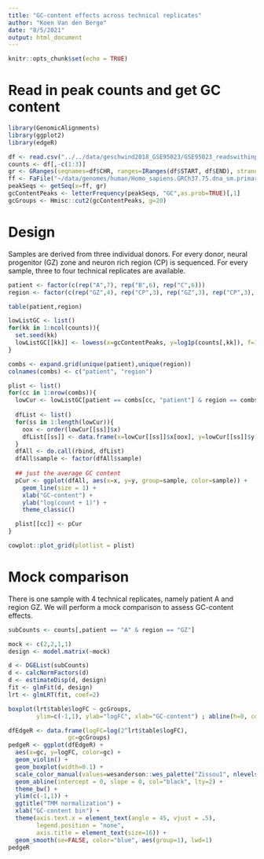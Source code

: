 ```yaml
---
title: "GC-content effects across technical replicates"
author: "Koen Van den Berge"
date: "8/5/2021"
output: html_document
---
```


```r
knitr::opts_chunk$set(echo = TRUE)
```

# Read in peak counts and get GC content

```r
library(GenomicAlignments)
library(ggplot2)
library(edgeR)

df <- read.csv("../../data/geschwind2018_GSE95023/GSE95023_readswithinpeaks.csv.gz")
counts <- df[,-c(1:3)]
gr <- GRanges(seqnames=df$CHR, ranges=IRanges(df$START, df$END), strand="*", mcols=counts)
ff <- FaFile("~/data/genomes/human/Homo_sapiens.GRCh37.75.dna_sm.primary_assembly.fa.gz")
peakSeqs <- getSeq(x=ff, gr)
gcContentPeaks <- letterFrequency(peakSeqs, "GC",as.prob=TRUE)[,1]
gcGroups <- Hmisc::cut2(gcContentPeaks, g=20)
```

# Design

Samples are derived from three individual donors.
For every donor, neural progenitor (GZ) zone and neuron rich region (CP) is sequenced.
For every sample, three to four technical replicates are available.

```r
patient <- factor(c(rep("A",7), rep("B",6), rep("C",6)))
region <- factor(c(rep("GZ",4), rep("CP",3), rep("GZ",3), rep("CP",3), rep("GZ",3), rep("CP",3)))

table(patient,region)
```


```r
lowListGC <- list()
for(kk in 1:ncol(counts)){
  set.seed(kk)
  lowListGC[[kk]] <- lowess(x=gcContentPeaks, y=log1p(counts[,kk]), f=1/10)
}
```



```r
combs <- expand.grid(unique(patient),unique(region))
colnames(combs) <- c("patient", "region")

plist <- list()
for(cc in 1:nrow(combs)){
  lowCur <- lowListGC[patient == combs[cc, "patient"] & region == combs[cc, "region"]]
  
  dfList <- list()
  for(ss in 1:length(lowCur)){
    oox <- order(lowCur[[ss]]$x)
    dfList[[ss]] <- data.frame(x=lowCur[[ss]]$x[oox], y=lowCur[[ss]]$y[oox], sample=ss)
  }
  dfAll <- do.call(rbind, dfList)
  dfAll$sample <- factor(dfAll$sample)
  
  ## just the average GC content
  pCur <- ggplot(dfAll, aes(x=x, y=y, group=sample, color=sample)) +
    geom_line(size = 1) +
    xlab("GC-content") +
    ylab("log(count + 1)") +
    theme_classic()

  plist[[cc]] <- pCur
}

cowplot::plot_grid(plotlist = plist)
```

# Mock comparison 

There is one sample with 4 technical replicates, namely patient A and region GZ. We will perform a mock comparison to assess GC-content effects.


```r
subCounts <- counts[,patient == "A" & region == "GZ"]

mock <- c(2,2,1,1)
design <- model.matrix(~mock)

d <- DGEList(subCounts)
d <- calcNormFactors(d)
d <- estimateDisp(d, design)
fit <- glmFit(d, design)
lrt <- glmLRT(fit, coef=2)

boxplot(lrt$table$logFC ~ gcGroups,
        ylim=c(-1,1), ylab="logFC", xlab="GC-content") ; abline(h=0, col="red")

dfEdgeR <- data.frame(logFC=log(2^lrt$table$logFC),
                 gc=gcGroups)
pedgeR <- ggplot(dfEdgeR) +
  aes(x=gc, y=logFC, color=gc) +
  geom_violin() +
  geom_boxplot(width=0.1) +
  scale_color_manual(values=wesanderson::wes_palette("Zissou1", nlevels(gcGroups), "continuous")) +
  geom_abline(intercept = 0, slope = 0, col="black", lty=2) +
  theme_bw() + 
  ylim(c(-1,1)) +
  ggtitle("TMM normalization") +
  xlab("GC-content bin") +
  theme(axis.text.x = element_text(angle = 45, vjust = .5),
        legend.position = "none",
        axis.title = element_text(size=16)) +
  geom_smooth(se=FALSE, color="blue", aes(group=1), lwd=1)
pedgeR

```
